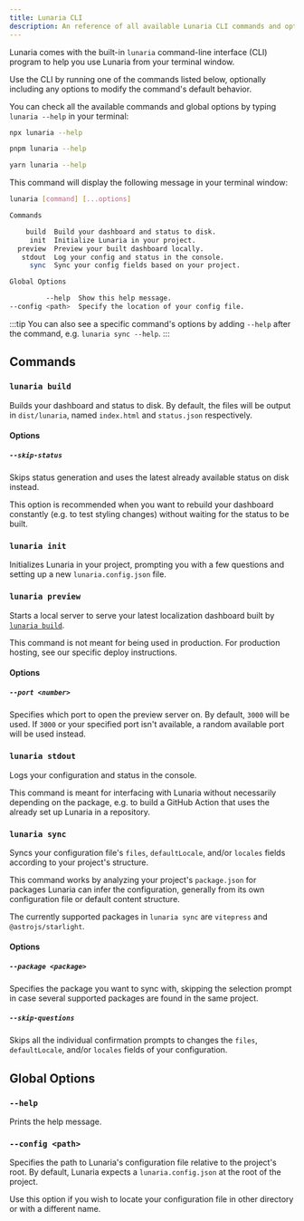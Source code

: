 ```yaml
---
title: Lunaria CLI
description: An reference of all available Lunaria CLI commands and options.
---
```



Lunaria comes with the built-in `lunaria` command-line interface (CLI) program to help you use Lunaria from your terminal window.

Use the CLI by running one of the commands listed below, optionally including any options to modify the command's default behavior.

You can check all the available commands and global options by typing `lunaria --help` in your terminal:

<Tabs syncKey="pkg">
<TabItem label="npm">

```sh
npx lunaria --help
```

</TabItem>
<TabItem label="pnpm">

```sh
pnpm lunaria --help
```

</TabItem>
<TabItem label="Yarn">

```sh
yarn lunaria --help
```

</TabItem>
</Tabs>

This command will display the following message in your terminal window:

```sh
lunaria [command] [...options]

Commands

    build  Build your dashboard and status to disk.
     init  Initialize Lunaria in your project.
  preview  Preview your built dashboard locally.
   stdout  Log your config and status in the console.
     sync  Sync your config fields based on your project.

Global Options

         --help  Show this help message.
--config <path>  Specify the location of your config file.
```

:::tip
You can also see a specific command's options by adding `--help` after the command, e.g. `lunaria sync --help`.
:::

## Commands

### `lunaria build`

Builds your dashboard and status to disk. By default, the files will be output in `dist/lunaria`, named `index.html` and `status.json` respectively.

#### Options

##### `--skip-status`

Skips status generation and uses the latest already available status on disk instead.

This option is recommended when you want to rebuild your dashboard constantly (e.g. to test styling changes) without waiting for the status to be built.

### `lunaria init`

Initializes Lunaria in your project, prompting you with a few questions and setting up a new `lunaria.config.json` file.

### `lunaria preview`

Starts a local server to serve your latest localization dashboard built by [`lunaria build`](#lunaria-build).

This command is not meant for being used in production. For production hosting, see our specific deploy instructions.

#### Options

##### `--port <number>`

Specifies which port to open the preview server on. By default, `3000` will be used. If `3000` or your specified port isn't available, a random available port will be used instead.

### `lunaria stdout`

Logs your configuration and status in the console.

This command is meant for interfacing with Lunaria without necessarily depending on the package, e.g. to build a GitHub Action that uses the already set up Lunaria in a repository.

### `lunaria sync`

Syncs your configuration file's `files`, `defaultLocale`, and/or `locales` fields according to your project's structure.

This command works by analyzing your project's `package.json` for packages Lunaria can infer the configuration, generally from its own configuration file or default content structure.

The currently supported packages in `lunaria sync` are `vitepress` and `@astrojs/starlight`.

#### Options

##### `--package <package>`

Specifies the package you want to sync with, skipping the selection prompt in case several supported packages are found in the same project.

##### `--skip-questions`

Skips all the individual confirmation prompts to changes the `files`, `defaultLocale`, and/or `locales` fields of your configuration.

## Global Options

### `--help`

Prints the help message.

### `--config <path>`

Specifies the path to Lunaria's configuration file relative to the project's root. By default, Lunaria expects a `lunaria.config.json` at the root of the project.

Use this option if you wish to locate your configuration file in other directory or with a different name.
